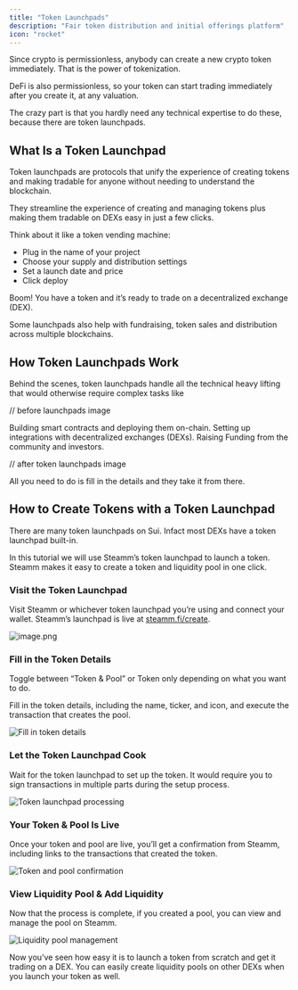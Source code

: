 ```yaml
---
title: "Token Launchpads"
description: "Fair token distribution and initial offerings platform"
icon: "rocket"
---
```


Since crypto is permissionless, anybody can create a new crypto token immediately. That is the power of tokenization.

DeFi is also permissionless, so your token can start trading immediately after you create it, at any valuation.

The crazy part is that you hardly need any technical expertise to do these, because there are token launchpads.

## What Is a Token Launchpad

Token launchpads are protocols that unify the experience of creating tokens and making tradable for anyone without needing to understand the blockchain. 

They streamline the experience of creating and managing tokens plus making them tradable on DEXs easy in just a few clicks.

Think about it like a token vending machine:

- Plug in the name of your project
- Choose your supply and distribution settings
- Set a launch date and price
- Click deploy

Boom! You have a token  and it’s ready to trade on a decentralized exchange (DEX).

Some launchpads also help with fundraising, token sales and distribution across multiple blockchains.

## How Token Launchpads Work

Behind the scenes, token launchpads handle all the technical heavy lifting that would otherwise require complex tasks like

// before launchpads image

Building smart contracts and deploying them on-chain. Setting up integrations with decentralized exchanges (DEXs). Raising Funding from the community and investors.

// after token launchpads image 

All you need to do is fill in the details and they take it from there.

## How to Create Tokens with a Token Launchpad

There are many token launchpads on Sui. Infact most DEXs have a token launchpad built-in.

In this tutorial we will use Steamm’s token launchpad to launch a token. Steamm makes it easy to create a token and liquidity pool in one click.

### Visit the Token Launchpad

Visit Steamm or whichever token launchpad you’re using and connect your wallet. Steamm’s launchpad is live at [steamm.fi/create](http://steamm.fi/create). 

![image.png](/images/Token_Launchpads/image.png)

### Fill in the Token Details

Toggle between “Token & Pool” or Token only depending on what you want to do.

Fill in the token details, including the name, ticker, and icon, and execute the transaction that creates the pool. 

![Fill in token details](/images/Token_Launchpads/image%201.png)

### Let the Token Launchpad Cook

Wait for the token launchpad to set up the token. It would require you to sign transactions in multiple parts during the setup process.

![Token launchpad processing](/images/Token_Launchpads/image%202.png)

### Your Token & Pool Is Live

Once your token and pool are live, you’ll get a confirmation from Steamm, including links to the transactions that created the token.

![Token and pool confirmation](/images/Token_Launchpads/image%203.png)

### View Liquidity Pool & Add Liquidity

Now that the process is complete, if you created a pool, you can view and manage the pool on Steamm.

![Liquidity pool management](/images/Token_Launchpads/image%204.png)

Now you’ve seen how easy it is to launch a token from scratch and get it trading on a DEX. You can easily create liquidity pools on other DEXs when you launch your token as well.